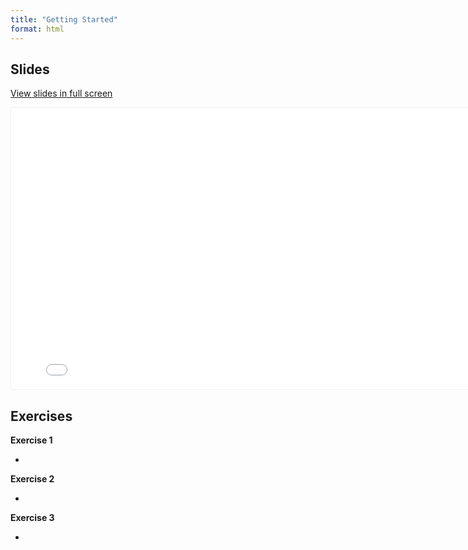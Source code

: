 ```yaml
---
title: "Getting Started"
format: html
---
```


## Slides

[View slides in full screen](01_GettingStarted.html)

```{=html}
<iframe class="slide-deck" src="01_GettingStarted.html" height="450" width="800" style="border: 1px solid #F0F0F0;"></iframe>
```
## Exercises

**Exercise 1**

-    

**Exercise 2**

-    

**Exercise 3**

-    